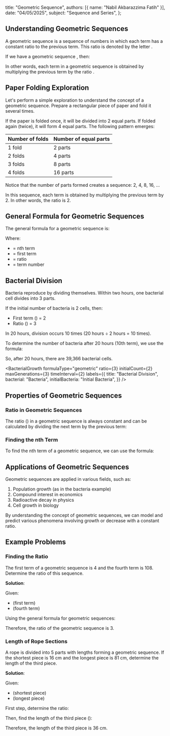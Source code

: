 
  title: "Geometric Sequence",
  authors: [{ name: "Nabil Akbarazzima Fatih" }],
  date: "04/05/2025",
  subject: "Sequence and Series",
};

## Understanding Geometric Sequences

A geometric sequence is a sequence of numbers in which each term has a constant ratio to the previous term. This ratio is denoted by the letter <InlineMath math="r" />.

If we have a geometric sequence <InlineMath math="U_1, U_2, U_3, ..., U_n" />, then:

<BlockMath math="\frac{U_2}{U_1} = \frac{U_3}{U_2} = \frac{U_4}{U_3} = ... = r" />

In other words, each term in a geometric sequence is obtained by multiplying the previous term by the ratio <InlineMath math="r" />.

## Paper Folding Exploration

Let's perform a simple exploration to understand the concept of a geometric sequence. Prepare a rectangular piece of paper and fold it several times.

If the paper is folded once, it will be divided into 2 equal parts. If folded again (twice), it will form 4 equal parts. The following pattern emerges:

| Number of folds | Number of equal parts |
| --------------- | --------------------- |
| 1 fold          | 2 parts               |
| 2 folds         | 4 parts               |
| 3 folds         | 8 parts               |
| 4 folds         | 16 parts              |

Notice that the number of parts formed creates a sequence: 2, 4, 8, 16, ...

In this sequence, each term is obtained by multiplying the previous term by 2. In other words, the ratio is 2.

## General Formula for Geometric Sequences

The general formula for a geometric sequence is:

<BlockMath math="U_n = a \cdot r^{n-1}" />

Where:

- <InlineMath math="U_n" /> = nth term
- <InlineMath math="a" /> = first term
- <InlineMath math="r" /> = ratio
- <InlineMath math="n" /> = term number

## Bacterial Division

Bacteria reproduce by dividing themselves. Within two hours, one bacterial cell divides into 3 parts.

If the initial number of bacteria is 2 cells, then:

- First term (<InlineMath math="U_1" />) = 2
- Ratio (<InlineMath math="r" />) = 3

In 20 hours, division occurs 10 times (20 hours ÷ 2 hours = 10 times).

To determine the number of bacteria after 20 hours (10th term), we use the formula:

<BlockMath math="U_{10} = 2 \cdot 3^{10-1} = 2 \cdot 3^9 = 2 \cdot 19,683 = 39,366" />

So, after 20 hours, there are 39,366 bacterial cells.

<BacterialGrowth
  formulaType="geometric"
  ratio={3}
  initialCount={2}
  maxGenerations={3}
  timeInterval={2}
  labels={{
    title: "Bacterial Division",
    bacterial: "Bacteria",
    initialBacteria: "Initial Bacteria",
  }}
/>

## Properties of Geometric Sequences

### Ratio in Geometric Sequences

The ratio (<InlineMath math="r" />) in a geometric sequence is always constant and can be calculated by dividing the next term by the previous term:

<BlockMath math="r = \frac{U_2}{U_1} = \frac{U_3}{U_2} = \frac{U_4}{U_3} = ..." />

### Finding the nth Term

To find the nth term of a geometric sequence, we can use the formula:

<BlockMath math="U_n = a \cdot r^{n-1}" />

## Applications of Geometric Sequences

Geometric sequences are applied in various fields, such as:

1. Population growth (as in the bacteria example)
2. Compound interest in economics
3. Radioactive decay in physics
4. Cell growth in biology

By understanding the concept of geometric sequences, we can model and predict various phenomena involving growth or decrease with a constant ratio.

## Example Problems

### Finding the Ratio

The first term of a geometric sequence is 4 and the fourth term is 108. Determine the ratio of this sequence.

**Solution**:

Given:

- <InlineMath math="a = 4" /> (first term)
- <InlineMath math="U_4 = 108" /> (fourth term)

Using the general formula for geometric sequences:

<div className="flex flex-col gap-4">
  <BlockMath math="U_4 = a \cdot r^{4-1}" />
  <BlockMath math="108 = 4 \cdot r^3" />
  <BlockMath math="r^3 = \frac{108}{4} = 27" />
  <BlockMath math="r = \sqrt[3]{27} = 3" />
</div>

Therefore, the ratio of the geometric sequence is 3.

### Length of Rope Sections

A rope is divided into 5 parts with lengths forming a geometric sequence. If the shortest piece is 16 cm and the longest piece is 81 cm, determine the length of the third piece.

**Solution**:

Given:

- <InlineMath math="a = 16" /> (shortest piece)
- <InlineMath math="U_5 = 81" /> (longest piece)

First step, determine the ratio:

<div className="flex flex-col gap-4">
  <BlockMath math="U_5 = a \cdot r^{5-1}" />
  <BlockMath math="81 = 16 \cdot r^4" />
  <BlockMath math="r^4 = \frac{81}{16}" />
  <BlockMath math="r = \sqrt[4]{\frac{81}{16}} = \frac{3}{2}" />
</div>

Then, find the length of the third piece (<InlineMath math="U_3" />):

<div className="flex flex-col gap-4">
  <BlockMath math="U_3 = a \cdot r^{3-1}" />
  <BlockMath math="U_3 = 16 \cdot \left(\frac{3}{2}\right)^2" />
  <BlockMath math="U_3 = 16 \cdot \frac{9}{4}" />
  <BlockMath math="U_3 = 36" />
</div>

Therefore, the length of the third piece is 36 cm.
